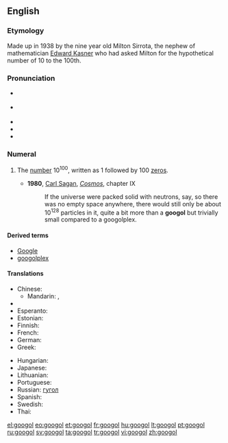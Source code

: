 {{was wotd|2009|January|23}}
==English==
{{wikipedia}}

===Etymology===
Made up in 1938 by the nine year old Milton Sirrota, the nephew of mathematician [[w:Edward Kasner|Edward Kasner]] who had asked Milton for the hypothetical number of 10 to the 100th.

===Pronunciation===
* {{a|UK}} {{IPA|/ˈɡuː.ɡəl/|/ˈɡuː.ɡɒl/}}
* {{a|US}} {{IPA|/ˈɡu.ɡəl/|/ˈɡu.ɡɑl/}}
* {{audio|en-us-googol.ogg|Audio (US)}}
* {{rhymes|uːɡəl}}
* {{homophones|google|Google}}

===Numeral===
{{infl|en|numeral}}

# {{cardinal|lang=en}} The [[number]] 10<sup>100</sup>, written as 1 followed by 100 [[zero]]s.
#* '''1980''', [[w:Carl Sagan|Carl Sagan]], ''[[w:Cosmos (book)|Cosmos]]'', chapter IX
#*: If the universe were packed solid with neutrons, say, so there was no empty space anywhere, there would still only be about 10<sup>128</sup> particles in it, quite a bit more than a '''googol''' but trivially small compared to a googolplex.

====Derived terms====
* [[Google]]
* [[googolplex]]

====Translations====
{{trans-top|1 followed by 100 zeros}}
* Chinese:
** Mandarin: {{t-|cmn|古高爾|sc=Hani}}, {{t-|cmn|古高尔|tr=gǔgāoěr|sc=Hani}}
* {{trreq|nl}}
* Esperanto: {{t+|eo|guglo|xs=Esperanto}}
* Estonian: {{t|et|googol}}
* Finnish: {{t-|fi|googol}}
* French: {{t+|fr|gogol|m}}
* German: {{t|de|Googol|n}}
* Greek: {{t|el|Γκούγκολ|tr=googol}}
{{trans-mid}}
* Hungarian: {{t+|hu|googol}}
* Japanese: {{t|ja|10の100乗}}
* Lithuanian: {{t|lt|gugolas|xs=Lithuanian}}
* Portuguese: {{t+|pt|googol|m}}
* Russian: [[гугол]]
* Spanish: {{t|es|gúgol|m}}
* Swedish: {{t+|sv|googol|c}}
* Thai: {{t|th|กูกอล|tr=googon}}
{{trans-bottom}}

[[el:googol]]
[[eo:googol]]
[[et:googol]]
[[fr:googol]]
[[hu:googol]]
[[lt:googol]]
[[pt:googol]]
[[ru:googol]]
[[sv:googol]]
[[ta:googol]]
[[tr:googol]]
[[vi:googol]]
[[zh:googol]]